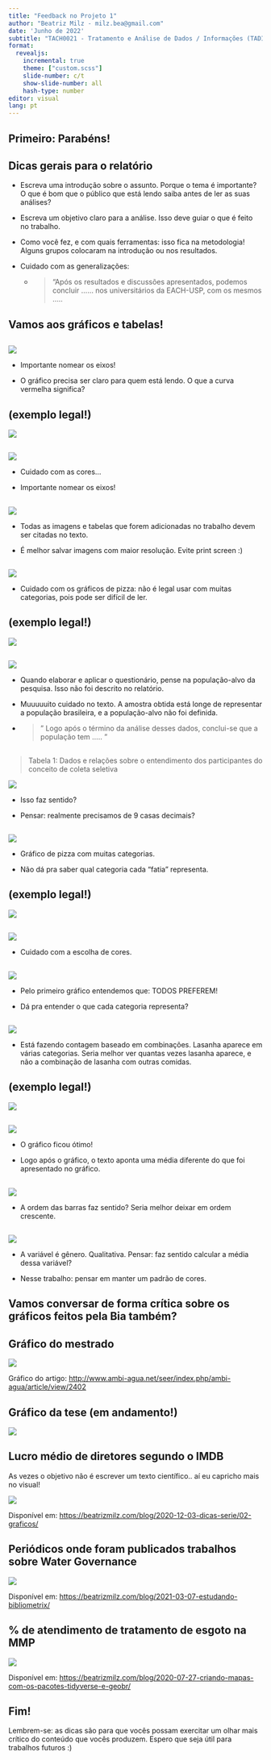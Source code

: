 ```yaml
---
title: "Feedback no Projeto 1"
author: "Beatriz Milz - milz.bea@gmail.com"
date: 'Junho de 2022'
subtitle: "TACH0021 - Tratamento e Análise de Dados / Informações (TADI)"
format: 
  revealjs:
    incremental: true
    theme: ["custom.scss"]
    slide-number: c/t
    show-slide-number: all
    hash-type: number
editor: visual
lang: pt
---
```


## Primeiro: Parabéns! {.center .middle}


## Dicas gerais para o relatório

-   Escreva uma introdução sobre o assunto.
    Porque o tema é importante?
    O que é bom que o público que está lendo saiba antes de ler as suas análises?

-   Escreva um objetivo claro para a análise.
    Isso deve guiar o que é feito no trabalho.

-   Como você fez, e com quais ferramentas: isso fica na metodologia!
    Alguns grupos colocaram na introdução ou nos resultados.

-   Cuidado com as generalizações:

    -   

        > "Após os resultados e discussões apresentados, podemos concluir ...... nos universitários da EACH-USP, com os mesmos .....

## Vamos aos gráficos e tabelas! {.center .middle}

## <!--  M-G2 -->

![](img/m-g2-1.png){fig-align="center"}

-   Importante nomear os eixos!

-   O gráfico precisa ser claro para quem está lendo.
    O que a curva vermelha significa?

## <!--  M-G10 --> (exemplo legal!)

![](img/m-g10-1.png){fig-align="center"}

## <!--  M-G3 -->

![](img/m-g3-1.png){fig-align="center"}

-   Cuidado com as cores...

-   Importante nomear os eixos!

## <!--  M-G3 -->

![](img/m-g3-2.png){fig-align="center"}

-   Todas as imagens e tabelas que forem adicionadas no trabalho devem ser citadas no texto.

-   É melhor salvar imagens com maior resolução.
    Evite print screen :)

## <!--  M-G4 -->

![](img/m-g4-1.png){fig-align="center"}

-   Cuidado com os gráficos de pizza: não é legal usar com muitas categorias, pois pode ser difícil de ler.

## <!--  M-G14 --> (exemplo legal!)

![](img/m-g14-1.png){fig-align="center"}

## <!--  M-G5 -->

![](img/m-g5-1.png){fig-align="center"}

-   Quando elaborar e aplicar o questionário, pense na população-alvo da pesquisa.
    Isso não foi descrito no relatório.

-   Muuuuuito cuidado no texto.
    A amostra obtida está longe de representar a população brasileira, e a população-alvo não foi definida.

-   

    > " Logo após o término da análise desses dados, conclui-se que a população tem ..... "

## <!--  M-G5 -->

> Tabela 1: Dados e relações sobre o entendimento dos participantes do conceito de coleta seletiva

![](img/m-g5-2.png){fig-align="center"}

-   Isso faz sentido?

-   Pensar: realmente precisamos de 9 casas decimais?

## <!--  M-G6 -->

![](img/m-g6-1.png){fig-align="center"}

-   Gráfico de pizza com muitas categorias.

-   Não dá pra saber qual categoria cada "fatia" representa.

## <!--  M-G10 --> (exemplo legal!)

![](img/m-g10-2.png){fig-align="center"}

## <!--  M-G7 -->

![](img/m-g7-1.png){fig-align="center"}

-   Cuidado com a escolha de cores.

## <!--  M-G7 -->

![](img/m-g7-3.jpg){fig-align="center"}

-   Pelo primeiro gráfico entendemos que: TODOS PREFEREM!

-   Dá pra entender o que cada categoria representa?

## <!--  M-G7 -->

![](img/m-g7-4.jpg){fig-align="center"}

-   Está fazendo contagem baseado em combinações. Lasanha aparece em várias categorias. Seria melhor ver quantas vezes lasanha aparece, e não a combinação de lasanha com outras comidas.

## <!--  M-G13 --> (exemplo legal!)

![](img/m-g13-1.png){fig-align="center"}

## <!--  M-G8 -->

![](img/m-g8-1.png){fig-align="center"}

-   O gráfico ficou ótimo!

-   Logo após o gráfico, o texto aponta uma média diferente do que foi apresentado no gráfico.

## <!--  M-G9 -->

![](img/m-g9-1.png){fig-align="center"}

-   A ordem das barras faz sentido? Seria melhor deixar em ordem crescente.

## <!--  M-G12 -->

![](img/m-g12-1.png){fig-align="center"}

-   A variável é gênero.
    Qualitativa.
    Pensar: faz sentido calcular a média dessa variável?

-   Nesse trabalho: pensar em manter um padrão de cores.

## Vamos conversar de forma crítica sobre os gráficos feitos pela Bia também? {.center .middle}


## Gráfico do mestrado

![](img/boxplot_sonda.png){fig-align="center"}

Gráfico do artigo: <http://www.ambi-agua.net/seer/index.php/ambi-agua/article/view/2402>


## Gráfico da tese (em andamento!)

![](img/tese-bea.png){fig-align="center"}

## Lucro médio de diretores segundo o IMDB

As vezes o objetivo não é escrever um texto científico.. aí eu capricho mais no visual!

![](https://i.ibb.co/GQ2Ztmw/unnamed-chunk-12-1.png){fig-align="center"}

Disponível em: <https://beatrizmilz.com/blog/2020-12-03-dicas-serie/02-graficos/>

## Periódicos onde foram publicados trabalhos sobre Water Governance

![](https://beatrizmilz.com/blog/2021-03-07-estudando-bibliometrix/index_files/figure-html/unnamed-chunk-16-1.png){fig-align="center"}

Disponível em: <https://beatrizmilz.com/blog/2021-03-07-estudando-bibliometrix/>

## % de atendimento de tratamento de esgoto na MMP

![](https://beatrizmilz.com/blog/2020-07-27-criando-mapas-com-os-pacotes-tidyverse-e-geobr/index_files/figure-html/mapa-tratamento-1.png){fig-align="center"}

Disponível em: <https://beatrizmilz.com/blog/2020-07-27-criando-mapas-com-os-pacotes-tidyverse-e-geobr/>

## Fim!

Lembrem-se: as dicas são para que vocês possam exercitar um olhar mais crítico do conteúdo que vocês produzem.
Espero que seja útil para trabalhos futuros :)
